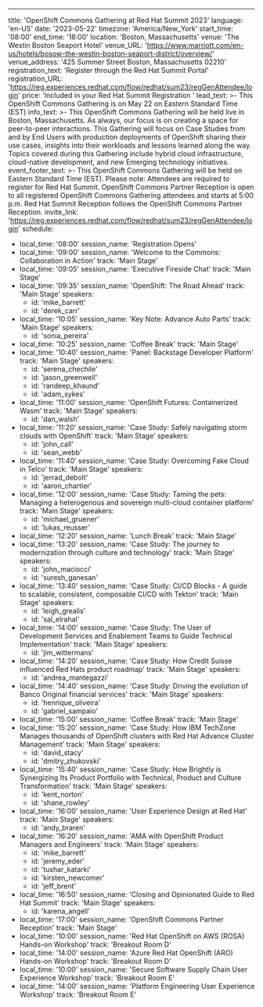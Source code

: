 ---
title: 'OpenShift Commons Gathering at Red Hat Summit 2023'
language: 'en-US'
date: '2023-05-22'
timezone: 'America/New_York'
start_time: '08:00'
end_time: '18:00'
location: 'Boston, Massachusetts'
venue: 'The Westin Boston Seaport Hotel'
venue_URL: 'https://www.marriott.com/en-us/hotels/bosow-the-westin-boston-seaport-district/overview/'
venue_address: '425 Summer Street Boston, Massachusetts 02210'
registration_text: 'Register through the Red Hat Summit Portal'
registration_URL: 'https://reg.experiences.redhat.com/flow/redhat/sum23/regGenAttendee/login'
price: 'Included in your Red Hat Summit Registration '
lead_text: >-
  This OpenShift Commons Gathering is on May 22 on Eastern Standard Time (EST)
info_text: >-
  This OpenShift Commons Gathering will be held live in Boston, Massachusetts. As always, our focus is on creating a space for peer-to-peer interactions. This Gathering will focus on Case Studies from and by End Users with production deployments of OpenShift sharing their use cases, insights into their workloads and lessons learned along the way. Topics covered during this Gathering include hybrid cloud infrastructure, cloud-native development, and new Emerging technology initiatives.
event_footer_text: >-
  This OpenShift Commons Gathering will be held on Eastern Standard Time (EST). Please note: Attendees are required to register for Red Hat Summit. OpenShift Commons Partner Reception is open to all registered OpenShift Commons Gathering attendees and starts at 5:00 p.m. Red Hat Summit Reception follows the OpenShift Commons Partner Reception.
invite_link: 'https://reg.experiences.redhat.com/flow/redhat/sum23/regGenAttendee/login'
schedule:
  - local_time: '08:00'
    session_name: 'Registration Opens'
  - local_time: '09:00'
    session_name: 'Welcome to the Commons: Collaboration in Action'
    track: 'Main Stage'
  - local_time: '09:05'
    session_name: 'Executive Fireside Chat'
    track: 'Main Stage'
  - local_time: '09:35'
    session_name: 'OpenShift: The Road Ahead'
    track: 'Main Stage'
    speakers:
      - id: 'mike_barrett'
      - id: 'derek_carr'
  - local_time: '10:05'
    session_name: 'Key Note: Advance Auto Parts'
    track: 'Main Stage'
    speakers:
      - id: 'sonia_pereira'
  - local_time: '10:25'
    session_name: 'Coffee Break'
    track: 'Main Stage'
  - local_time: '10:40'
    session_name: 'Panel: Backstage Developer Platform'
    track: 'Main Stage'
    speakers:
      - id: 'serena_chechile'
      - id: 'jason_greenwell'
      - id: 'randeep_khaund'
      - id: 'adam_sykes'
  - local_time: '11:00'
    session_name: 'OpenShift Futures: Containerized Wasm'
    track: 'Main Stage'
    speakers:
      - id: 'dan_walsh'
  - local_time: '11:20'
    session_name: 'Case Study: Safely navigating storm clouds with OpenShift'
    track: 'Main Stage'
    speakers:
      - id: 'john_call'
      - id: 'sean_webb'
  - local_time: '11:40'
    session_name: 'Case Study: Overcoming Fake Cloud in Telco'
    track: 'Main Stage'
    speakers:
      - id: 'jerrad_debolt'
      - id: 'aaron_chartier'
  - local_time: '12:00'
    session_name: 'Case Study: Taming the pets: Managing a heterogenous and sovereign multi-cloud container platform'
    track: 'Main Stage'
    speakers:
      - id: 'michael_gruener'
      - id: 'lukas_reusser'
  - local_time: '12:20'
    session_name: 'Lunch Break'
    track: 'Main Stage'
  - local_time: '13:20'
    session_name: 'Case Study: The journey to modernization through culture and technology'
    track: 'Main Stage'
    speakers:
      - id: 'john_maciocci'
      - id: 'suresh_ganesan'
  - local_time: '13:40'
    session_name: 'Case Study: CI/CD Blocks - A guide to scalable, consistent, composable CI/CD with Tekton'
    track: 'Main Stage'
    speakers:
      - id: 'leigh_grealis'
      - id: 'sal_elrahal'
  - local_time: '14:00'
    session_name: 'Case Study: The User of Development Services and Enablement Teams to Guide Technical Implementation'
    track: 'Main Stage'
    speakers:
      - id: 'jim_wittermans'
  - local_time: '14:20'
    session_name: 'Case Study: How Credit Suisse influenced Red Hats product roadmap'
    track: 'Main Stage'
    speakers:
      - id: 'andrea_mantegazzi'
  - local_time: '14:40'
    session_name: 'Case Study: Driving the evolution of Banco Original financial services'
    track: 'Main Stage'
    speakers:
      - id: 'henrique_oliveira'
      - id: 'gabriel_sampaio'
  - local_time: '15:00'
    session_name: 'Coffee Break'
    track: 'Main Stage'
  - local_time: '15:20'
    session_name: 'Case Study: How IBM TechZone Manages thousands of OpenShift clusters with Red Hat Advance Cluster Management'
    track: 'Main Stage'
    speakers:
      - id: 'david_stacy'
      - id: 'dmitry_zhukovski'
  - local_time: '15:40'
    session_name: 'Case Study: How Brightly is Synergizing Its Product Portfolio with Technical, Product and Culture Transformation'
    track: 'Main Stage'
    speakers:
      - id: 'kent_norton'
      - id: 'shane_rowley'
  - local_time: '16:00'
    session_name: 'User Experience Design at Red Hat'
    track: 'Main Stage'
    speakers:
      - id: 'andy_braren'
  - local_time: '16:20'
    session_name: 'AMA with OpenShift Product Managers and Engineers'
    track: 'Main Stage'
    speakers: 
      - id: 'mike_barrett'
      - id: 'jeremy_eder'
      - id: 'tushar_katarki'
      - id: 'kirsten_newcomer'
      - id: 'jeff_brent'
  - local_time: '16:50'
    session_name: 'Closing and Opinionated Guide to Red Hat Summit'
    track: 'Main Stage'
    speakers:
      - id: 'karena_angell'
  - local_time: '17:00'
    session_name: 'OpenShift Commons Partner Reception'
    track: 'Main Stage'
  - local_time: '10:00'
    session_name: 'Red Hat OpenShift on AWS (ROSA) Hands-on Workshop'
    track: 'Breakout Room D'
  - local_time: '14:00'
    session_name: 'Azure Red Hat OpenShift (ARO) Hands-on Workshop'
    track: 'Breakout Room D'
  - local_time: '10:00'
    session_name: 'Secure Software Supply Chain User Experience Workshop'
    track: 'Breakout Room E'   
  - local_time: '14:00'
    session_name: 'Platform Engineering User Experience Workshop'
    track: 'Breakout Room E'
